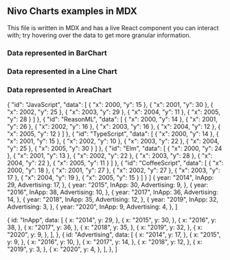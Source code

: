 
## Nivo Charts examples in MDX

This file is written in MDX and has a live React component you can interact with; try hovering over the data to get more granular information.

### Data represented in BarChart

<div id="bar" style={{ height: "40vh" }}>
  <ResponsiveBar
    data={nivoData}
    keys={["InApp", "Advertising"]}
    indexBy="year"
    colors={{ scheme: "nivo" }}
    margin={{ top: 50, right: 130, bottom: 50, left: 60 }}
    legends={[
      {
        dataFrom: "keys",
        anchor: "bottom-right",
        direction: "column",
        justify: false,
        itemsSpacing: 2,
        itemWidth: 100,
        itemHeight: 20,
        itemDirection: "left-to-right",
        itemOpacity: 0.85,
        symbolSize: 20,
        translateX: 100,
        effects: [
          {
            on: "hover",
            style: {
              itemOpacity: 1,
            },
          },
        ],
      },
    ]}
  />
</div>

### Data represented in a Line Chart

<div style={{ height: "40vh" }} id="line-chart">
<ResponsiveLine
    data={nivoLineData}
    margin={{ top: 50, right: 110, bottom: 50, left: 60 }}
    xScale={{ type: "point" }}
    yScale={{
      type: "linear",
      min: "auto",
      max: "auto",
      stacked: true,
      reverse: false,
    }}
    yFormat=" >-.2f"
    axisTop={null}
    axisRight={null}
    axisBottom={{
      orient: "bottom",
      tickSize: 5,
      tickPadding: 5,
      tickRotation: 0,
      legend: "Year",
      legendOffset: 36,
      legendPosition: "middle",
    }}
    axisLeft={{
      orient: "left",
      tickSize: 5,
      tickPadding: 5,
      tickRotation: 0,
      legend: "Spend in MM",
      legendOffset: -40,
      legendPosition: "middle",
    }}
    pointSize={10}
    pointColor={{ theme: "background" }}
    pointBorderWidth={2}
    pointLabelYOffset={-12}
    useMesh={true}
    legends={[
      {
        anchor: "bottom-right",
        direction: "column",
        justify: false,
        translateX: 100,
        translateY: 0,
        itemsSpacing: 0,
        itemDirection: "left-to-right",
        itemWidth: 80,
        itemHeight: 20,
        itemOpacity: 0.75,
        symbolSize: 12,
        symbolShape: "circle",
        symbolBorderColor: "rgba(0, 0, 0, .5)",
        effects: [
          {
            on: "hover",
            style: {
              itemBackground: "rgba(0, 0, 0, .03)",
              itemOpacity: 1,
            },
          },
        ],
      },
    ]}
  />


</div>


### Data represented in AreaChart
<div style={{ height: "40vh" }} id="line-chart">
<ResponsiveAreaBump
        data={nivoAreaData}
        margin={{ top: 40, right: 100, bottom: 40, left: 100 }}
        spacing={8}
        colors={{ scheme: 'nivo' }}
        blendMode="multiply"
        defs={[
            {
                id: 'dots',
                type: 'patternDots',
                background: 'inherit',
                color: '#38bcb2',
                size: 4,
                padding: 1,
                stagger: true
            },
            {
                id: 'lines',
                type: 'patternLines',
                background: 'inherit',
                color: '#eed312',
                rotation: -45,
                lineWidth: 6,
                spacing: 10
            }
        ]}
        fill={[
            {
                match: {
                    id: 'CoffeeScript'
                },
                id: 'dots'
            },
            {
                match: {
                    id: 'TypeScript'
                },
                id: 'lines'
            }
        ]}
        startLabel="id"
        endLabel="id"
        axisTop={{
            tickSize: 5,
            tickPadding: 5,
            tickRotation: 0,
            legend: '',
            legendPosition: 'middle',
            legendOffset: -36
        }}
        axisBottom={{
            tickSize: 5,
            tickPadding: 5,
            tickRotation: 0,
            legend: '',
            legendPosition: 'middle',
            legendOffset: 32
        }}
    />
</div>

  {
    "id": "JavaScript",
    "data": [
      {
        "x": 2000,
        "y": 15
      },
      {
        "x": 2001,
        "y": 30
      },
      {
        "x": 2002,
        "y": 25
      },
      {
        "x": 2003,
        "y": 29
      },
      {
        "x": 2004,
        "y": 11
      },
      {
        "x": 2005,
        "y": 28
      }
    ]
  },
  {
    "id": "ReasonML",
    "data": [
      {
        "x": 2000,
        "y": 14
      },
      {
        "x": 2001,
        "y": 26
      },
      {
        "x": 2002,
        "y": 16
      },
      {
        "x": 2003,
        "y": 16
      },
      {
        "x": 2004,
        "y": 12
      },
      {
        "x": 2005,
        "y": 12
      }
    ]
  },
  {
    "id": "TypeScript",
    "data": [
      {
        "x": 2000,
        "y": 14
      },
      {
        "x": 2001,
        "y": 15
      },
      {
        "x": 2002,
        "y": 10
      },
      {
        "x": 2003,
        "y": 22
      },
      {
        "x": 2004,
        "y": 25
      },
      {
        "x": 2005,
        "y": 30
      }
    ]
  },
  {
    "id": "Elm",
    "data": [
      {
        "x": 2000,
        "y": 24
      },
      {
        "x": 2001,
        "y": 13
      },
      {
        "x": 2002,
        "y": 22
      },
      {
        "x": 2003,
        "y": 28
      },
      {
        "x": 2004,
        "y": 22
      },
      {
        "x": 2005,
        "y": 11
      }
    ]
  },
  {
    "id": "CoffeeScript",
    "data": [
      {
        "x": 2000,
        "y": 18
      },
      {
        "x": 2001,
        "y": 27
      },
      {
        "x": 2002,
        "y": 27
      },
      {
        "x": 2003,
        "y": 17
      },
      {
        "x": 2004,
        "y": 19
      },
      {
        "x": 2005,
        "y": 15
      }
    ]
  }
]
  {
    year: "2014",
    InApp: 29,
    Advertising: 17,
  },
  {
    year: "2015",
    InApp: 30,
    Advertising: 9,
  },
  {
    year: "2016",
    InApp: 38,
    Advertising: 10,
  },
  {
    year: "2017",
    InApp: 36,
    Advertising: 14,
  },
  {
    year: "2018",
    InApp: 35,
    Advertising: 12,
  },
  {
    year: "2019",
    InApp: 32,
    Advertising: 3,
  },
  {
    year: "2020",
    InApp: 9,
    Advertising: 4,
  },
]

  {
    id: "InApp",
    data: [
      {
        x: "2014",
        y: 29,
      },
      {
        x: "2015",
        y: 30,
      },
      {
        x: "2016",
        y: 38,
      },
      {
        x: "2017",
        y: 36,
      },
      {
        x: "2018",
        y: 35,
      },
      {
        x: "2019",
        y: 32,
      },
      {
        x: "2020",
        y: 9,
      },
    ],
  },
  {
    id: "Advertising",
    data: [
      {
        x: "2014",
        y: 17,
      },
      {
        x: "2015",
        y: 9,
      },
      {
        x: "2016",
        y: 10,
      },
      {
        x: "2017",
        y: 14,
      },
      {
        x: "2018",
        y: 12,
      },
      {
        x: "2019",
        y: 3,
      },
      {
        x: "2020",
        y: 4,
      },
    ],
  },
]
